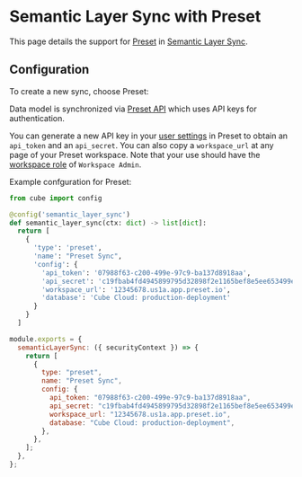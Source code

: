 # Semantic Layer Sync with Preset

This page details the support for [Preset](https://preset.io)
in [Semantic Layer Sync](/product/apis-integrations/semantic-layer-sync).

## Configuration

To create a new sync, choose <Btn>Preset</Btn>:

<Screenshot
  highlight="inset(34% 65% 55% 20% round 10px)"
  src="https://ucarecdn.com/36c23111-871d-4d2a-927f-877df954b090/"
/>

Data model is synchronized via [Preset API][preset-api] which uses API keys for
authentication.

You can generate a new API key in your [user
settings][preset-user-settings] in Preset to obtain an `api_token` and an
`api_secret`. You can also copy a `workspace_url` at any page of your Preset
workspace. Note that your use should have the [workspace
role][preset-user-roles] of `Workspace Admin`.

Example confguration for Preset:

<CodeTabs>

```python
from cube import config

@config('semantic_layer_sync')
def semantic_layer_sync(ctx: dict) -> list[dict]:
  return [
    {
      'type': 'preset',
      'name': "Preset Sync",
      'config': {
        'api_token': '07988f63-c200-499e-97c9-ba137d8918aa',
        'api_secret': 'c19fbab4fd4945899795d32898f2e1165bef8e5ee653499e92f083b3d088aecb',
        'workspace_url': '12345678.us1a.app.preset.io',
        'database': 'Cube Cloud: production-deployment'
      }
    }
  ]
```

```javascript
module.exports = {
  semanticLayerSync: ({ securityContext }) => {
    return [
      {
        type: "preset",
        name: "Preset Sync",
        config: {
          api_token: "07988f63-c200-499e-97c9-ba137d8918aa",
          api_secret: "c19fbab4fd4945899795d32898f2e1165bef8e5ee653499e92f083b3d088aecb",
          workspace_url: "12345678.us1a.app.preset.io",
          database: "Cube Cloud: production-deployment",
        },
      },
    ];
  },
};
```

</CodeTabs>


[preset-api]: https://api-docs.preset.io
[preset-user-settings]: https://manage.app.preset.io/app/user
[preset-user-roles]: https://docs.preset.io/docs/role-based-access-security-rbac#change-user-access-to-a-workspace
